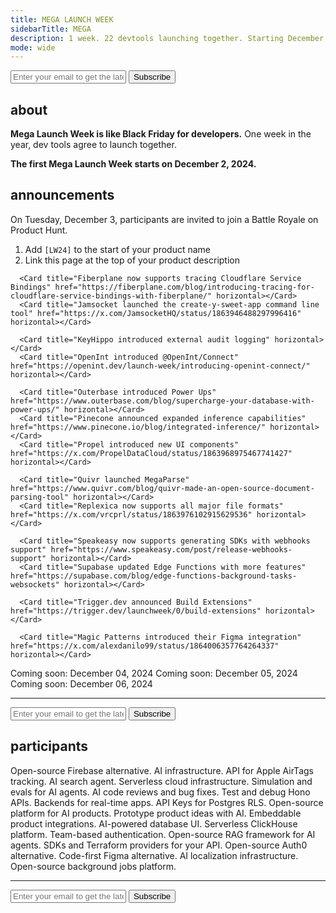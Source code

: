 ```yaml
---
title: MEGA LAUNCH WEEK
sidebarTitle: MEGA
description: 1 week. 22 devtools launching together. Starting December 2, 2024.
mode: wide
---
```


<form
  action="https://buttondown.com/api/emails/embed-subscribe/launchweek.dev"
  method="post"
  target="popupwindow"
  onsubmit="window.open('https://buttondown.com/launchweek.dev', 'popupwindow')"
  class="embeddable-buttondown-form"
>
  <input
    type="email"
    name="email"
    placeholder="Enter your email to get the latest updates"
    id="bd-email"
  />
  <input type="submit" value="Subscribe" />
</form>

## about

**Mega Launch Week is like Black Friday for developers.** One week in the year, dev tools agree to launch together.

**The first Mega Launch Week starts on December 2, 2024.**

<CardGroup cols={2}>
  <Card
    title="Watch on GitHub"
    icon="github"
    href="https://git.new/lw"
    horizontal
  ></Card>
  <Card
    title="Follow on X"
    icon="x-twitter"
    href="https://x.com/launchweekdev"
    horizontal
  ></Card>
</CardGroup>

## announcements

On Tuesday, December 3, participants are invited to join a Battle Royale on Product Hunt.

1. Add `[LW24]` to the start of your product name
2. Link this page at the top of your product description

<Tabs>
  <Tab title="Mon">
      <Card title="Beam released its vLLM engine" href="https://www.beam.cloud/blog/vllm" horizontal></Card>
      <Card title="Coval introduced sentiment analysis" href="https://x.com/covaldev/status/1863729108301086969" horizontal></Card>
      <Card title="Ellipsis launched Reactive Workflows" href="https://x.com/ellipsis_dev/status/1863625558313095396" horizontal></Card>
      <Card title="Fiberplane now supports static code analysis" href="https://fiberplane.com/blog/code-analysis/" horizontal></Card>
      <Card title="Jamsocket introduced Y-Sweet Storage" href="https://x.com/JamsocketHQ/status/1863589701765960122" horizontal></Card>
      <Card title="KeyHippo launched an Postgres auth extension" href="https://x.com/d4r5c2/status/1863616483924033891" horizontal></Card>
      <Card title="Laminar introduced Flow" href="https://x.com/skull8888888888/status/1863661536180572412" horizontal></Card>
      <Card title="Magic Patterns introduced their generative UI canvas" href="https://x.com/Teddarific/status/1863615075183206449" horizontal></Card>
      <Card title="OpenInt just launched" href="https://openint.dev/launch-week/introducing-openint/" horizontal></Card>
      <Card title="Outerbase launched Boards" href="https://www.outerbase.com/blog/all-a-board/" horizontal></Card>
      <Card title="Pinecone introduced Cascading Retrieval" href="https://www.pinecone.io/blog/cascading-retrieval/" horizontal></Card>
      <Card title="Propel now ingests data from Amazon Firehose streams" href="https://x.com/PropelDataCloud/status/1863609202213781623" horizontal></Card>
      <Card title="PropelAuth introduced User Impersonation Approval Flows" href="https://www.propelauth.com/post/user-impersonation-approval-flows" horizontal></Card>
      <Card title="Quivr is now SOC2 compliant" href="https://www.quivr.com/blog/quivr-is-soc2-compliant" horizontal></Card>
      <Card title="Replexica now does instant translations in CI/CD" href="https://x.com/vrcprl/status/1863600226352947686" horizontal></Card>
      <Card title="Speakeasy released API contract test generation" href="https://www.speakeasy.com/post/release-contract-testing" horizontal></Card>
      <Card title="Supabase released its AI Assistant v2" href="https://supabase.com/blog/supabase-ai-assistant-v2" horizontal></Card>
      <Card title="Tempo Labs introduced one-click deployments" href="https://www.tempolabs.ai/blog/one-click-deployments-in-tempo" horizontal></Card>
      <Card title="Trigger.⁠dev announced Realtime GA" href="https://trigger.dev/launchweek/0/realtime" horizontal></Card>
  </Tab>
  <Tab title="Tue">
      <Card title="Beam released a realtime API to stream websocket responses" href="https://www.beam.cloud/blog/realtime" horizontal></Card>
      <Card title="Ellipsis launched Reactive Workflows" href="https://x.com/ellipsis_dev/status/1863625558313095396" horizontal></Card>

      <Card title="Fiberplane now supports tracing Cloudflare Service Bindings" href="https://fiberplane.com/blog/introducing-tracing-for-cloudflare-service-bindings-with-fiberplane/" horizontal></Card>
      <Card title="Jamsocket launched the create-y-sweet-app command line tool" href="https://x.com/JamsocketHQ/status/1863946488297996416" horizontal></Card>

      <Card title="KeyHippo introduced external audit logging" horizontal></Card>
      <Card title="OpenInt introduced @OpenInt/Connect" href="https://openint.dev/launch-week/introducing-openint-connect/" horizontal></Card>

      <Card title="Outerbase introduced Power Ups" href="https://www.outerbase.com/blog/supercharge-your-database-with-power-ups/" horizontal></Card>
      <Card title="Pinecone announced expanded inference capabilities" href="https://www.pinecone.io/blog/integrated-inference/" horizontal></Card>
      <Card title="Propel introduced new UI components" href="https://x.com/PropelDataCloud/status/1863968975467741427" horizontal></Card>

      <Card title="Quivr launched MegaParse" href="https://www.quivr.com/blog/quivr-made-an-open-source-document-parsing-tool" horizontal></Card>
      <Card title="Replexica now supports all major file formats" href="https://x.com/vrcprl/status/1863976102915629536" horizontal></Card>

      <Card title="Speakeasy now supports generating SDKs with webhooks support" href="https://www.speakeasy.com/post/release-webhooks-support" horizontal></Card>
      <Card title="Supabase updated Edge Functions with more features" href="https://supabase.com/blog/edge-functions-background-tasks-websockets" horizontal></Card>

      <Card title="Trigger.⁠dev announced Build Extensions" href="https://trigger.dev/launchweek/0/build-extensions" horizontal></Card>

      <Card title="Magic Patterns introduced their Figma integration" href="https://x.com/alexdanilo99/status/1864006357764264337" horizontal></Card>

  </Tab>
  <Tab title="Wed">
    <Card icon="calendar" horizontal>
      Coming soon: December 04, 2024
    </Card>
  </Tab>
  <Tab title="Thu">
    <Card icon="calendar" horizontal>
      Coming soon: December 05, 2024
    </Card>
  </Tab>
  <Tab title="Fri">
    <Card icon="calendar" horizontal>
      Coming soon: December 06, 2024
    </Card>
  </Tab>
</Tabs>

---

<form
  action="https://buttondown.com/api/emails/embed-subscribe/launchweek.dev"
  method="post"
  target="popupwindow"
  onsubmit="window.open('https://buttondown.com/launchweek.dev', 'popupwindow')"
  class="embeddable-buttondown-form"
>
  <input
    type="email"
    name="email"
    placeholder="Enter your email to get the latest updates"
    id="bd-email"
  />
  <input type="submit" value="Subscribe" />
</form>

## participants

<CardGroup cols={2}>
  <Card title="Supabase" href="https://supabase.com" horizontal>
      Open-source Firebase alternative.
  </Card>

<Card title="Pinecone" href="https://www.pinecone.io/" horizontal>
  AI infrastructure.
</Card>

<Card title="AirPinpoint" href="https://airpinpoint.com/" horizontal>
  API for Apple AirTags tracking.
</Card>

<Card title="Andi" href="https://andisearch.com/" horizontal>
  AI search agent.
</Card>

<Card title="Beam.cloud" href="https://beam.cloud/" horizontal>
  Serverless cloud infrastructure.
</Card>

<Card title="Coval" href="https://coval.dev/" horizontal>
  Simulation and evals for AI agents.
</Card>

<Card title="Ellipsis" href="https://ellipsis.dev/" horizontal>
  AI code reviews and bug fixes.
</Card>

<Card title="Fiberplane" href="https://fiberplane.com/" horizontal>
  Test and debug Hono APIs.
</Card>

<Card title="Jamsocket" href="https://jamsocket.com/" horizontal>
  Backends for real-time apps.
</Card>

<Card title="KeyHippo" href="https://www.keyhippo.com/" horizontal>
  API Keys for Postgres RLS.
</Card>

<Card title="Laminar" href="https://www.lmnr.ai/" horizontal>
  Open-source platform for AI products.
</Card>

<Card title="Magic Patterns" href="https://magicpatterns.com/" horizontal>
  Prototype product ideas with AI.
</Card>

<Card title="OpenInt" href="https://openint.dev/" horizontal>
  Embeddable product integrations.
</Card>

<Card title="Outerbase" href="https://outerbase.com/" horizontal>
  AI-powered database UI.
</Card>

<Card title="Propel" href="https://www.propeldata.com/" horizontal>
  Serverless ClickHouse platform.
</Card>

<Card title="PropelAuth" href="https://www.propelauth.com/" horizontal>
  Team-based authentication.
</Card>

<Card title="Quivr" href="https://quivr.com/" horizontal>
  Open-source RAG framework for AI agents.
</Card>

<Card title="Speakeasy" href="https://speakeasy.com/" horizontal>
  SDKs and Terraform providers for your API.
</Card>

<Card title="Stack Auth" href="https://stack-auth.com/" horizontal>
  Open-source Auth0 alternative.
</Card>

<Card title="Tempo Labs" href="https://tempolabs.ai/" horizontal>
  Code-first Figma alternative.
</Card>

<Card title="Replexica" href="https://replexica.com/" horizontal>
  AI localization infrastructure.
</Card>

<Card title="Trigger.dev" href="https://trigger.dev/" horizontal>
  Open-source background jobs platform.
</Card>

</CardGroup>

---

<form
  action="https://buttondown.com/api/emails/embed-subscribe/launchweek.dev"
  method="post"
  target="popupwindow"
  onsubmit="window.open('https://buttondown.com/launchweek.dev', 'popupwindow')"
  class="embeddable-buttondown-form"
>
  <input
    type="email"
    name="email"
    placeholder="Enter your email to get the latest updates"
    id="bd-email"
  />
  <input type="submit" value="Subscribe" />
</form>

